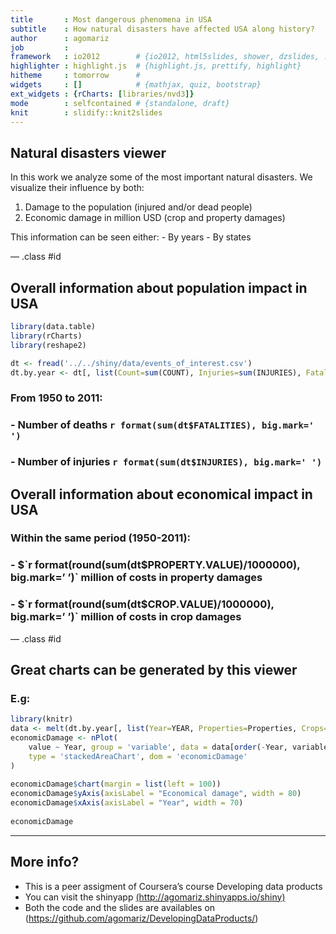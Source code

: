 ```yaml
---
title       : Most dangerous phenomena in USA
subtitle    : How natural disasters have affected USA along history?
author      : agomariz
job         : 
framework   : io2012        # {io2012, html5slides, shower, dzslides, ...}
highlighter : highlight.js  # {highlight.js, prettify, highlight}
hitheme     : tomorrow      # 
widgets     : []            # {mathjax, quiz, bootstrap}
ext_widgets : {rCharts: [libraries/nvd3]}
mode        : selfcontained # {standalone, draft}
knit        : slidify::knit2slides
---
```


## Natural disasters viewer

In this work we analyze some of the most important natural disasters.
We visualize their influence by both:

1. Damage to the population (injured and/or dead people)
2. Economic damage in million USD (crop and property damages)

This information can be seen either:
- By years
- By states

--- .class #id 

## Overall information about population impact in USA

```r
library(data.table)
library(rCharts)
library(reshape2)

dt <- fread('../../shiny/data/events_of_interest.csv')
dt.by.year <- dt[, list(Count=sum(COUNT), Injuries=sum(INJURIES), Fatalities=sum(FATALITIES), Properties = sum(PROPERTY.VALUE)/1000000,Crops = sum(CROP.VALUE)/1000000), by=list(YEAR)]
```
### From 1950 to 2011:
### - Number of deaths `r format(sum(dt$FATALITIES), big.mark=' ')`
### - Number of injuries `r format(sum(dt$INJURIES), big.mark=' ')`

## Overall information about economical impact in USA

### Within the same period (1950-2011):
### - $`r format(round(sum(dt$PROPERTY.VALUE)/1000000), big.mark=' ')` million of costs in **property damages**

### - $`r format(round(sum(dt$CROP.VALUE)/1000000), big.mark=' ')` million of costs in **crop damages**

--- .class #id 

## Great charts can be generated by this viewer

### E.g:

```r
library(knitr)
data <- melt(dt.by.year[, list(Year=YEAR, Properties=Properties, Crops=Crops)], id="Year")
economicDamage <- nPlot(
    value ~ Year, group = 'variable', data = data[order(-Year, variable, decreasing = T)],
    type = 'stackedAreaChart', dom = 'economicDamage'
)
        
economicDamage$chart(margin = list(left = 100))
economicDamage$yAxis(axisLabel = "Economical damage", width = 80)
economicDamage$xAxis(axisLabel = "Year", width = 70)
        
economicDamage
```
---

## More info?
- This is a peer assigment of Coursera's course Developing data products
- You can visit the shinyapp [(http://agomariz.shinyapps.io/shiny)](http://agomariz.shinyapps.io/shiny)
- Both the code and the slides are availables on ([https://github.com/agomariz/DevelopingDataProducts/](https://github.com/agomariz/DevelopingDataProducts/))

